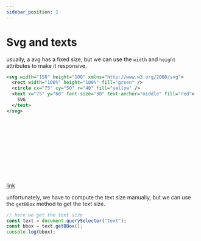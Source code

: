 ```yaml
---
sidebar_position: 2
---
```


# Svg and texts

usually, a avg has a fixed size, but we can use the `width` and `height` attributes to make it responsive.

```svg
<svg width="150" height="100" xmlns="http://www.w3.org/2000/svg">
  <rect width="100%" height="100%" fill="green" />
  <circle cx="75" cy="50" r="40" fill="yellow" />
  <text x="75" y="60" font-size="30" text-anchor="middle" fill="red">
    SVG
  </text>
</svg>
```


<Svg />

[link](https://stackoverflow.com/questions/1732292/svg-text-font-with-fixed-width-height)

unfortunately, we have to compute the text size manually, but we can use the `getBBox` method to get the text size.

```javascript
// here we get the text size
const text = document.querySelector("text");
const bbox = text.getBBox();
console.log(bbox);
```
